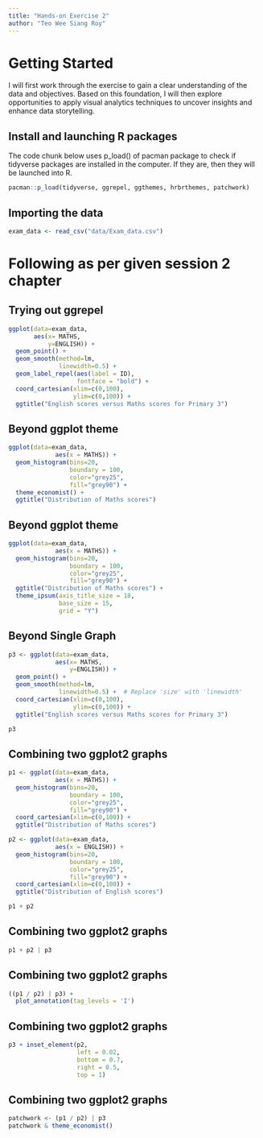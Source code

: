 ```yaml
---
title: "Hands-on Exercise 2"
author: "Teo Wee Siang Roy"
---
```


# Getting Started

I will first work through the exercise to gain a clear understanding of the data and objectives. Based on this foundation, 
I will then explore opportunities to apply visual analytics techniques to uncover insights and enhance data storytelling.

## Install and launching R packages

The code chunk below uses p_load() of pacman package to check if tidyverse packages are installed in the computer. If they are, then they will be launched into R.


```r
pacman::p_load(tidyverse, ggrepel, ggthemes, hrbrthemes, patchwork)
```

## Importing the data

```r
exam_data <- read_csv("data/Exam_data.csv")
```

# Following as per given session 2 chapter
## Trying out ggrepel

```r
ggplot(data=exam_data, 
       aes(x= MATHS, 
           y=ENGLISH)) +
  geom_point() +
  geom_smooth(method=lm, 
              linewidth=0.5) +  
  geom_label_repel(aes(label = ID), 
                   fontface = "bold") +  
  coord_cartesian(xlim=c(0,100),
                  ylim=c(0,100)) +
  ggtitle("English scores versus Maths scores for Primary 3")
```

## Beyond ggplot theme

```r
ggplot(data=exam_data, 
             aes(x = MATHS)) +
  geom_histogram(bins=20, 
                 boundary = 100,
                 color="grey25", 
                 fill="grey90") +
  theme_economist() +
  ggtitle("Distribution of Maths scores") 
```

## Beyond ggplot theme

```r
ggplot(data=exam_data, 
             aes(x = MATHS)) +
  geom_histogram(bins=20, 
                 boundary = 100,
                 color="grey25", 
                 fill="grey90") +
  ggtitle("Distribution of Maths scores") +
  theme_ipsum(axis_title_size = 18,
              base_size = 15,
              grid = "Y")
```

##  Beyond Single Graph

```r
p3 <- ggplot(data=exam_data, 
             aes(x= MATHS, 
                 y=ENGLISH)) +
  geom_point() +
  geom_smooth(method=lm, 
              linewidth=0.5) +  # Replace 'size' with 'linewidth'
  coord_cartesian(xlim=c(0,100),
                  ylim=c(0,100)) +
  ggtitle("English scores versus Maths scores for Primary 3")

p3

````


##  Combining two ggplot2 graphs

```r
p1 <- ggplot(data=exam_data, 
             aes(x = MATHS)) +
  geom_histogram(bins=20, 
                 boundary = 100,
                 color="grey25", 
                 fill="grey90") + 
  coord_cartesian(xlim=c(0,100)) +
  ggtitle("Distribution of Maths scores")

p2 <- ggplot(data=exam_data, 
             aes(x = ENGLISH)) +
  geom_histogram(bins=20, 
                 boundary = 100,
                 color="grey25", 
                 fill="grey90") +
  coord_cartesian(xlim=c(0,100)) +
  ggtitle("Distribution of English scores")

p1 + p2

````


##  Combining two ggplot2 graphs

```r

p1 + p2 | p3

````
##  Combining two ggplot2 graphs

```r

((p1 / p2) | p3) + 
  plot_annotation(tag_levels = 'I')

````

##  Combining two ggplot2 graphs

```r

p3 + inset_element(p2, 
                   left = 0.02, 
                   bottom = 0.7, 
                   right = 0.5, 
                   top = 1)

````

##  Combining two ggplot2 graphs

```r

patchwork <- (p1 / p2) | p3
patchwork & theme_economist()

````